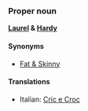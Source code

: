 ===Proper noun===
'''[[Laurel]] & [[Hardy]]'''

====Synonyms====
*[[Fat & Skinny]]

====Translations====
*Italian: [[Cric e Croc]]